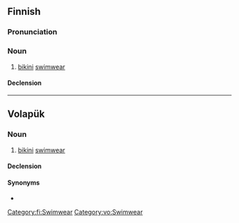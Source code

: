 ==Finnish==

===Pronunciation===
{{fi-pronunciation}}

===Noun===
{{fi-noun}}

# [[bikini]] [[swimwear]]

====Declension====
{{fi-decl-paperi|n=pl|bikin|ä}}

[[Category:fi:Swimwear]]

----

==Volapük==

===Noun===
{{vo-noun|-}}

# [[bikini]] [[swimwear]]

====Declension====
{{vo-decl-noun-np}}

====Synonyms====
* {{l|vo|niblitül}}

[[Category:vo:Swimwear]]